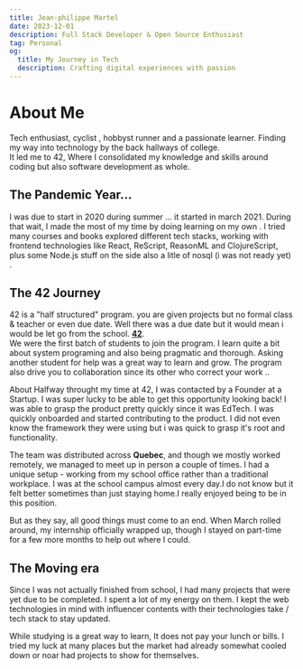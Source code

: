 ```yaml
---
title: Jean-philippe Martel
date: 2023-12-01
description: Full Stack Developer & Open Source Enthusiast
tag: Personal
og:
  title: My Journey in Tech
  description: Crafting digital experiences with passion
---
```


# About Me
Tech enthusiast, cyclist , hobbyst runner and a passionate learner. Finding my way into technology by the back hallways of college.<br/> It led me to 42, Where I consolidated my knowledge and skills around   coding but also   software development as whole.

##  The Pandemic Year...
I was due to start in  2020 during summer ... it started in march 2021. During that wait, I made the most of my time by doing  learning on my own . I  tried many courses and books   explored different tech stacks, working with frontend technologies like React, ReScript, ReasonML and ClojureScript, plus some Node.js stuff on the side also a litle of nosql (i was not ready yet) .

##  The 42 Journey
42 is a "half structured" program. you are given
projects but no  formal class & teacher  or even due date. Well there was a due date but it would mean i would be let go from the school. **[42](https://www.42.fr/)**. <br/> We were the first batch of students to join the program. I learn quite a bit about system programing and also being pragmatic and thorough. Asking another student for help was a great way to learn and grow. The program also drive you to collaboration since its other who correct your work ..

About Halfway throught my time at 42, I was contacted by a Founder at a Startup. I was super lucky to be able to get this opportunity looking back! I was able to grasp the  product pretty quickly since it was EdTech. I was quickly onboarded and started contributing to the product. I did not even know the framework they were using but i was quick to grasp  it's root and functionality.

The team was distributed across **Quebec**, and though we mostly worked remotely, we managed to meet up in person a couple of times. I had a unique setup - working from my school office rather than a traditional workplace. I was  at the school campus almost every day.I do not know but it felt better sometimes than just staying home.I  really enjoyed being to be in this position.

But as they say, all good things must come to an end. When March rolled around, my internship officially wrapped up, though I stayed on part-time for a few more months to help out where I could.

## The   Moving  era
Since I was not actually finished from school, I had many projects that were yet due to be completed. I spent a lot of my energy on them. I kept the web technologies in mind with influencer contents with their technologies take / tech stack to stay updated.

While studying is a great way to learn, It does not pay your lunch or bills. I tried  my luck at many places but the market had already somewhat cooled down  or noar had projects to show for themselves.
